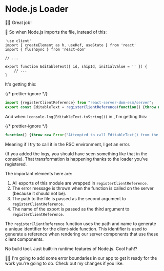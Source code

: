 # Node.js Loader

👨‍💼 Great job!

🦉 So when Node.js imports the <InlineFile file="ui/edit-text.js" /> file,
instead of this:

```tsx
'use client'
import { createElement as h, useRef, useState } from 'react'
import { flushSync } from 'react-dom'

// ...

export function EditableText({ id, shipId, initialValue = '' }) {
	// ...
}
```

It's getting this:

{/* prettier-ignore */}
```js nonumber nolang
import {registerClientReference} from "react-server-dom-esm/server";
export const EditableText = registerClientReference(function() {throw new Error("Attempted to call EditableText() from the server but EditableText is on the client. It's not possible to invoke a client function from the server, it can only be rendered as a Component or passed to props of a Client Component.");},"file:///Users/kentcdodds/code/epicweb-dev/react-server-components/playground/ui/edit-text.js","EditableText");
```

And when I `console.log(EditableText.toString())`
in <InlineFile file="ui/ship-details.js" />, I'm getting this:

{/* prettier-ignore */}
```js nonumber nolang
function() {throw new Error("Attempted to call EditableText() from the server but EditableText is on the client. It's not possible to invoke a client function from the server, it can only be rendered as a Component or passed to props of a Client Component.");}
```

Meaning if I try to call it in the RSC environment, I get an error.

(If you added the logs, you should have seen something like that in the
console). That transformation is happening thanks to the loader you've
registered.

The important elements here are:

1. All exports of this module are wrapped in `registerClientReference`.
2. The error message is thrown when the function is called on the server
   (because it should not be).
3. The path to the file is passed as the second argument to `registerClientReference`.
4. The name of the export is passed as the third argument to `registerClientReference`.

The `registerClientReference` function uses the path and name to generate a
unique identifier for the client-side function. This identifier is used to
generate a reference when rendering our server components that use these client
components.

No build tool. Just built-in runtime features of Node.js. Cool huh!?

🧝‍♂️ I'm going to add some error boundaries in our app to get it ready for the
work you're going to do. <NextDiffLink>Check out my changes</NextDiffLink> if
you like.
